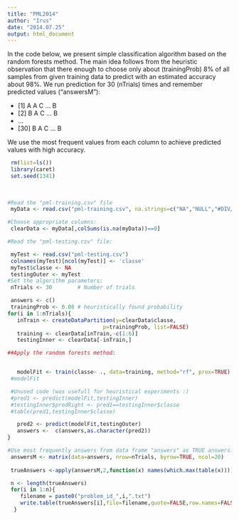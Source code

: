 ```yaml
---
title: "PML2014"
author: "Irus"
date: "2014.07.25"
output: html_document
---
```

In the code below, we present simple classification algorithm based on the random forests method. The main idea follows from the heuristic observation that there enough to choose   only about (trainingProb) 8% of all samples from given training data to  predict with an estimated accuracy about 98%. We run  prediction for 30 (nTrials) times and remember predicted values ("answersM"):

+ [1]  A A C ... B
+ [2]  B A C ... B
+ ...
+ [30] B A C ... B
 
We use the most frequent values from each column to achieve predicted values  with high accuracy. 

```r
 rm(list=ls())
 library(caret)
 set.seed(1341)
 
 
 
#Read the "pml-training.csv" file
 myData <- read.csv("pml-training.csv", na.strings=c("NA","NULL","#DIV/0!"))

#Choose appropriate columns:
 clearData <- myData[,colSums(is.na(myData))==0]

#Read the "pml-testing.csv" file:

 myTest <- read.csv("pml-testing.csv")
 colnames(myTest)[ncol(myTest)] <- 'classe'
 myTest$classe <- NA
 testingOuter <- myTest
#Set the algorithm parameters: 
 nTrials <- 30        # Number of trials

 answers <- c()
 trainingProb <- 0.08 # heuristically found probability  
for(i in 1:nTrials){
   inTrain <- createDataPartition(y=clearData$classe,
                              p=trainingProb, list=FALSE)
   training <- clearData[inTrain,-c(1:6)]
   testingInner <- clearData[-inTrain,]

##Apply the random forests method:


   modelFit <- train(classe~ ., data=training, method="rf", prox=TRUE)
 #modelFit

 #Unused code (was usefull for heuristical experiments :) 
 #pred1 <- predict(modelFit,testingInner)
 #testingInner$predRight <- pred1==testingInner$classe
 #table(pred1,testingInner$classe)

   pred2 <- predict(modelFit,testingOuter)
   answers <-  c(answers,as.character(pred2))
}

#Use most frequently answers from data frame "answers" as TRUE answers:
 answersM <- matrix(data=answers, nrow=nTrials, byrow=TRUE, ncol=20)
 
 trueAnswers <-apply(answersM,2,function(x) names(which.max(table(x)))) 

 n <- length(trueAnswers)
 for(i in 1:n){
    filename = paste0("problem_id_",i,".txt")
    write.table(trueAnswers[i],file=filename,quote=FALSE,row.names=FALSE,col.names=FALSE)
  }

```



